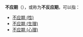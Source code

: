 '''不应期'''（{{lang-en|refractory period}}），或称为'''不反应期'''，可以指：
* [[不应期_(性)|不应期 (性)]]
* [[不应期_(生理)|不应期 (生理)]]
* [[不应期_(心理)|不应期 (心理)]]

{{disambig|cat=科学消歧义}}